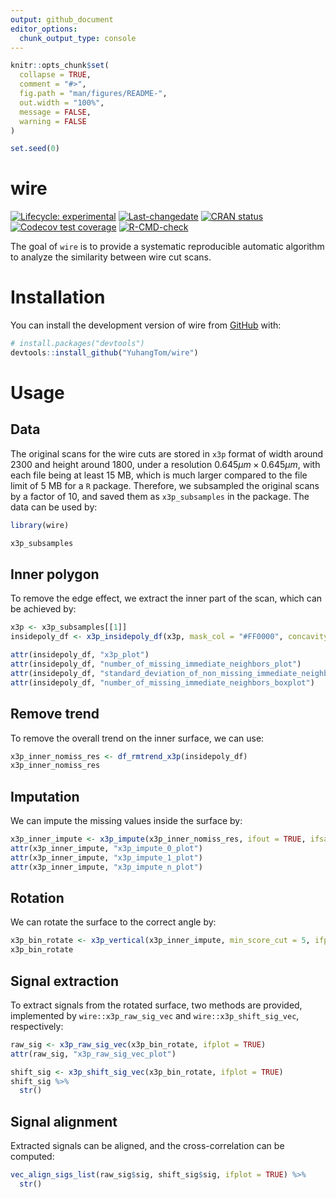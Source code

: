 ```yaml
---
output: github_document
editor_options: 
  chunk_output_type: console
---
```


<!-- README.md is generated from README.Rmd. Please edit that file -->

```r
knitr::opts_chunk$set(
  collapse = TRUE,
  comment = "#>",
  fig.path = "man/figures/README-",
  out.width = "100%",
  message = FALSE,
  warning = FALSE
)

set.seed(0)
```


# wire


<!-- badges: start -->
[![Lifecycle: experimental](https://img.shields.io/badge/lifecycle-experimental-orange.svg)](https://lifecycle.r-lib.org/articles/stages.html#experimental)
[![Last-changedate](https://img.shields.io/badge/last%20change-`r gsub('-', '--', Sys.Date())`-yellowgreen.svg)](https://github.com/YuhangTom/wire/commits/main)
[![CRAN
status](https://www.r-pkg.org/badges/version/wire.png)](https://CRAN.R-project.org/package=wire)
[![Codecov test coverage](https://codecov.io/gh/YuhangTom/wire/branch/main/graph/badge.svg)](https://app.codecov.io/gh/YuhangTom/wire?branch=main)
[![R-CMD-check](https://github.com/YuhangTom/wire/actions/workflows/R-CMD-check.yaml/badge.svg)](https://github.com/YuhangTom/wire/actions/workflows/R-CMD-check.yaml)
<!-- badges: end -->

The goal of `wire` is to provide a systematic reproducible automatic algorithm to analyze the similarity between wire cut scans.


# Installation


You can install the development version of wire from [GitHub](https://github.com/) with:

``` r
# install.packages("devtools")
devtools::install_github("YuhangTom/wire")
```


# Usage


## Data


The original scans for the wire cuts are stored in `x3p` format of width around 2300 and height around 1800,
under a resolution $0.645 \mu m \times 0.645 \mu m$,
with each file being at least 15 MB,
which is much larger compared to the file limit of 5 MB for a `R` package.
Therefore,
we subsampled the original scans by a factor of 10,
and saved them as `x3p_subsamples` in the package.
The data can be used by:

```r
library(wire)

x3p_subsamples
```


## Inner polygon


To remove the edge effect,
we extract the inner part of the scan,
which can be achieved by:

```r
x3p <- x3p_subsamples[[1]]
insidepoly_df <- x3p_insidepoly_df(x3p, mask_col = "#FF0000", concavity = 1.5, b = 1, ifplot = TRUE)

attr(insidepoly_df, "x3p_plot")
attr(insidepoly_df, "number_of_missing_immediate_neighbors_plot")
attr(insidepoly_df, "standard_deviation_of_non_missing_immediate_neighbors_plot")
attr(insidepoly_df, "number_of_missing_immediate_neighbors_boxplot")
```


## Remove trend


To remove the overall trend on the inner surface,
we can use:

```r
x3p_inner_nomiss_res <- df_rmtrend_x3p(insidepoly_df)
x3p_inner_nomiss_res
```


## Imputation


We can impute the missing values inside the surface by:

```r
x3p_inner_impute <- x3p_impute(x3p_inner_nomiss_res, ifout = TRUE, ifsave = FALSE, dir_name = NULL, ifplot = TRUE)
attr(x3p_inner_impute, "x3p_impute_0_plot")
attr(x3p_inner_impute, "x3p_impute_1_plot")
attr(x3p_inner_impute, "x3p_impute_n_plot")
```


## Rotation


We can rotate the surface to the correct angle by:

```r
x3p_bin_rotate <- x3p_vertical(x3p_inner_impute, min_score_cut = 5, ifplot = TRUE)
x3p_bin_rotate
```


## Signal extraction


To extract signals from the rotated surface,
two methods are provided,
implemented by
`wire::x3p_raw_sig_vec`
and
`wire::x3p_shift_sig_vec`,
respectively:

```r
raw_sig <- x3p_raw_sig_vec(x3p_bin_rotate, ifplot = TRUE)
attr(raw_sig, "x3p_raw_sig_vec_plot")

shift_sig <- x3p_shift_sig_vec(x3p_bin_rotate, ifplot = TRUE)
shift_sig %>%
  str()
```


## Signal alignment


Extracted signals can be aligned,
and the cross-correlation can be computed:

```r
vec_align_sigs_list(raw_sig$sig, shift_sig$sig, ifplot = TRUE) %>%
  str()
```

